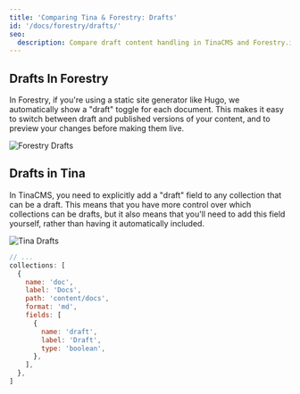 ```yaml
---
title: 'Comparing Tina & Forestry: Drafts'
id: '/docs/forestry/drafts/'
seo:
  description: Compare draft content handling in TinaCMS and Forestry.io, including differences in draft field implementation and preview capabilities
---
```


## Drafts In Forestry

In Forestry, if you're using a static site generator like Hugo, we automatically show a "draft" toggle for each document. This makes it easy to switch between draft and published versions of your content, and to preview your changes before making them live.

![Forestry Drafts](/img/docs/forestry-migration/forestry-drafts.png)

## Drafts in Tina

In TinaCMS, you need to explicitly add a "draft" field to any collection that can be a draft. This means that you have more control over which collections can be drafts, but it also means that you'll need to add this field yourself, rather than having it automatically included.

![Tina Drafts](/img/docs/forestry-migration/tina-drafts.png)

```js
// ...
collections: [
  {
    name: 'doc',
    label: 'Docs',
    path: 'content/docs',
    format: 'md',
    fields: [
      {
        name: 'draft',
        label: 'Draft',
        type: 'boolean',
      },
    ],
  },
]
```
